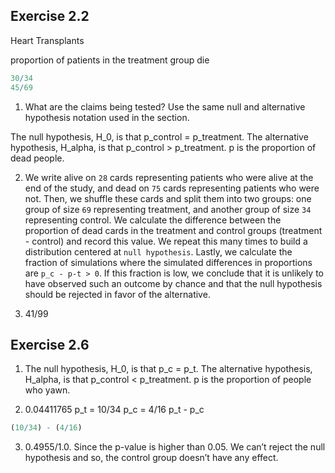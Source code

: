 ## Exercise 2.2
Heart Transplants

proportion of patients in the treatment group die

```r
30/34
45/69
```

1. What are the claims being tested? Use the same null and alternative hypothesis notation used in the section.

The null hypothesis, H_0, is that p_control = p_treatment. The alternative hypothesis, H_alpha, is that p_control > p_treatment. p is the proportion of 
dead people.

2. We write alive on `28` cards representing patients who were alive at the end of the study, and dead on `75` cards representing patients 
who were not. Then, we shuffle these cards and split them into two groups: one group of size `69` representing treatment, 
and another group of size `34` representing control. We calculate the difference between the proportion of dead cards in the 
treatment and control groups (treatment - control) and record this value. We repeat this many times to build a distribution 
centered at `null hypothesis`. Lastly, we calculate the fraction of simulations where the simulated differences in proportions are `p_c - p-t > 0`. If this 
fraction is low, we conclude that it is unlikely to have observed such an outcome by chance and that the null hypothesis should be 
rejected in favor of the alternative.

3. 41/99

## Exercise 2.6

1. The null hypothesis, H_0, is that p_c = p_t. The alternative hypothesis, H_alpha, is that p_control < p_treatment. 
p is the proportion of people who yawn.

2. 0.04411765 
    p_t = 10/34
    p_c = 4/16
    p_t - p_c 
```r
(10/34) - (4/16)
```

3. 0.4955/1.0. Since the p-value is higher than 0.05. We can't reject the null hypothesis and so, the control group doesn't have any effect.

